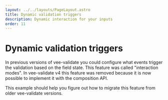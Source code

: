 ```yaml
---
layout: ../../layouts/PageLayout.astro
title: Dynamic validation triggers
description: Dynamic interaction for your inputs
order: 11
---
```


# Dynamic validation triggers

In previous versions of vee-validate you could configure what events trigger the validation based on the field state. This feature was called "interaction modes". In vee-validate v4 this feature was removed because it is now possible to implement it with the composition API.

This example should help you figure out how to migrate this feature from older vee-validate versions.

<live-example id="vee-validate-v4-dynamic-validation-triggers"></live-example>
